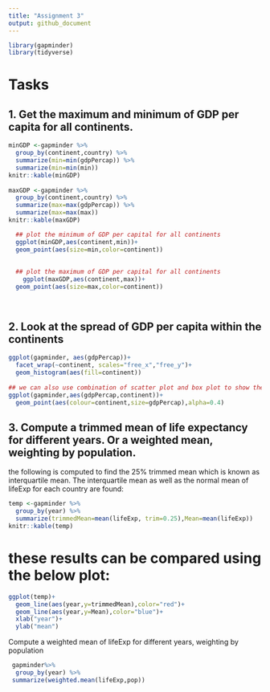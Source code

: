 ```yaml
---
title: "Assignment 3"
output: github_document
---
```


```r
library(gapminder)
library(tidyverse)
```

# Tasks 

## 1. Get the maximum and minimum of GDP per capita for all continents.
```r
minGDP <-gapminder %>% 
  group_by(continent,country) %>% 
  summarize(min=min(gdpPercap)) %>% 
  summarize(min=min(min)) 
knitr::kable(minGDP)
 
maxGDP <-gapminder %>% 
  group_by(continent,country) %>% 
  summarize(max=max(gdpPercap)) %>% 
  summarize(max=max(max)) 
knitr::kable(maxGDP)

  ## plot the minimum of GDP per capital for all continents
  ggplot(minGDP,aes(continent,min))+
  geom_point(aes(size=min,color=continent))
  
  
  ## plot the maximum of GDP per capital for all continents
    ggplot(maxGDP,aes(continent,max))+
  geom_point(aes(size=max,color=continent))
  
  
```

## 2. Look at the spread of GDP per capita within the continents

```r
ggplot(gapminder, aes(gdpPercap))+
  facet_wrap(~continent, scales="free_x","free_y")+
  geom_histogram(aes(fill=continent))
  
## we can also use combination of scatter plot and box plot to show the spread of the GDP per capita
ggplot(gapminder,aes(gdpPercap,continent))+
  geom_point(aes(colour=continent,size=gdpPercap),alpha=0.4)
```


## 3. Compute a trimmed mean of life expectancy for different years. Or a weighted mean, weighting by population.

the following is computed to find the 25% trimmed mean which is known as interquartile mean. The interquartile mean as well as the normal mean  of lifeExp for each country are found:

```r
temp <-gapminder %>% 
  group_by(year) %>% 
  summarize(trimmedMean=mean(lifeExp, trim=0.25),Mean=mean(lifeExp))
knitr::kable(temp)
```
# these results can be compared using the below plot:
```r
ggplot(temp)+
  geom_line(aes(year,y=trimmedMean),color="red")+
  geom_line(aes(year,y=Mean),color="blue")+
  xlab("year")+
  ylab("mean")
```


Compute a weighted mean of lifeExp for different years, weighting by population

```r
 gapminder%>% 
  group_by(year) %>% 
 summarize(weighted.mean(lifeExp,pop)) 

```


